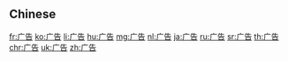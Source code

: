 {{also|廣告}}
==Chinese==
{{zh-see|廣告}}

[[fr:广告]]
[[ko:广告]]
[[li:广告]]
[[hu:广告]]
[[mg:广告]]
[[nl:广告]]
[[ja:广告]]
[[ru:广告]]
[[sr:广告]]
[[th:广告]]
[[chr:广告]]
[[uk:广告]]
[[zh:广告]]